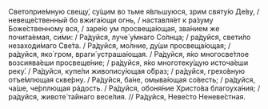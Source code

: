 Светоприе́мную свещу́, су́щим во тьме я́вльшуюся, зрим святу́ю Де́ву, / невеще́ственный бо вжига́ющи огнь, / наставля́ет к ра́зуму Боже́ственному вся, / заре́ю ум просвеща́ющая, зва́нием же почита́емая, си́ми: / Ра́дуйся, луче́ у́мнаго Со́лнца; / ра́дуйся, свети́ло незаходи́маго Све́та. / Ра́дуйся, мо́лние, ду́ши просвеща́ющая; / ра́дуйся, яко́ гром, враги́ устраша́ющая. / Ра́дуйся, я́ко многосве́тлое возсиява́еши просвеще́ние; / ра́дуйся, я́ко многотеку́щую источа́еши реку́. / Ра́дуйся, купе́ли живопису́ющая о́браз; / ра́дуйся, грехо́вную отъе́млющая скве́рну. / Ра́дуйся, ба́не, омыва́ющая со́весть; / ра́дуйся, ча́ше, че́рплющая рáдocть. / Ра́дуйся, обоня́ние Христо́ва благоуха́ния; / ра́дуйся, животе́ та́йнаго весе́лия. // Ра́дуйся, Неве́сто Неневе́стная.
